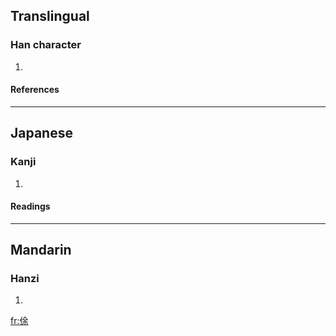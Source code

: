 ==Translingual==
===Han character===
{{Han char|rn=9|rad=人|as=07|sn=9|four=|canj=人人一木 (OOMD)}}
# {{defn|Han|sort=人07}}
====References====
{{Han ref|kx=0104.100|dkj=00669|dj=0220.090|hdz=10163.060|uh=4FC6|ud=20422}}
----
==Japanese==
===Kanji===
{{ja-kanji|grade=|rs=人07}}
# {{defn|Japanese}} 
====Readings====
{{ja-readings|on=[[しょ]] (sho), [[じょ]] (jo)|kun=[[ゆるやか]] (yuruyaka), [[おそい]] (osoi)}}
----
==Mandarin==
===Hanzi===
{{cmn-hanzi|pin=[[xú]] (xu2)|wg=hsü<sup>2</sup>}}
# {{defn|Mandarin}}

[[fr:俆]]
